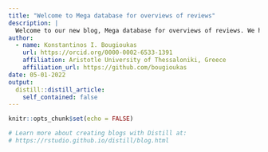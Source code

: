 ```yaml
---
title: "Welcome to Mega database for overviews of reviews"
description: |
  Welcome to our new blog, Mega database for overviews of reviews. We hope you enjoy reading what we have to say!
author:
  - name: Konstantinos I. Bougioukas 
    url: https://orcid.org/0000-0002-6533-1391
    affiliation: Aristotle University of Thessaloniki, Greece
    affiliation_url: https://github.com/bougioukas
date: 05-01-2022
output:
  distill::distill_article:
    self_contained: false
---
```


```r
knitr::opts_chunk$set(echo = FALSE)

# Learn more about creating blogs with Distill at:
# https://rstudio.github.io/distill/blog.html

```



